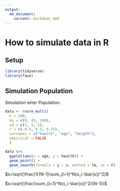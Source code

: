 ```yaml
---
output:
  md_document:
    variant: markdown_mmd
---
```


# How to simulate data in R

## Setup

```r
library(tidyverse)
library(faux)
```

## Simulation Population

Simulation einer Population.

```r
data <- rnorm_multi(
  n = 200, 
  mu = c(0, 45, 180),
  sd = c(3, 5, 5),
  r = c(-0.5, 0.5, 0.25), 
  varnames = c("health", "age", "heigth"),
  empirical = FALSE
  )
```

```r
data %>% 
  ggplot(aes(x = age, y = health)) +
  geom_point() +
  geom_smooth(formula = y ~ x, method = lm, se = F)
```

$s=\sqrt{\frac{1}{N-1}\sum_{i=1}^N(x_i-\bar{x})^2}$

$s=\sqrt{\frac{\sum_{i=1}^N(x_i-\bar{x})^2}{N-1}}$


